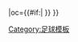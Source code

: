 {{fb team |t=-{zh-cn:卡斯特利翁;zh-hk:卡斯迪隆;}- |tan=卡斯特利翁體育會 |tc=ESP |abb={{#if:{{{abb|}}}|CAS}} |oc={{#if:{{{oc|}}}|{{{oc}}} }} }}<!--
--><noinclude>[[Category:足球模板]]</noinclude>